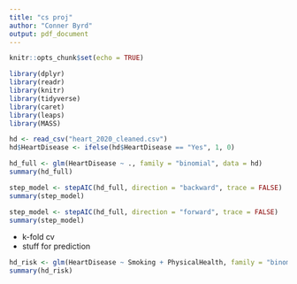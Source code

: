 ```yaml
---
title: "cs proj"
author: "Conner Byrd"
output: pdf_document
---
```


```r
knitr::opts_chunk$set(echo = TRUE)
```

```r
library(dplyr)
library(readr)
library(knitr)
library(tidyverse)
library(caret)
library(leaps)
library(MASS)
```

```r
hd <- read_csv("heart_2020_cleaned.csv")
hd$HeartDisease <- ifelse(hd$HeartDisease == "Yes", 1, 0)
```

```r
hd_full <- glm(HeartDisease ~ ., family = "binomial", data = hd)
summary(hd_full)
```

```r
step_model <- stepAIC(hd_full, direction = "backward", trace = FALSE)
summary(step_model)
```

```r
step_model <- stepAIC(hd_full, direction = "forward", trace = FALSE)
summary(step_model)
```

- k-fold cv
- stuff for prediction

```r
hd_risk <- glm(HeartDisease ~ Smoking + PhysicalHealth, family = "binomial", data = hd)
summary(hd_risk)
```
